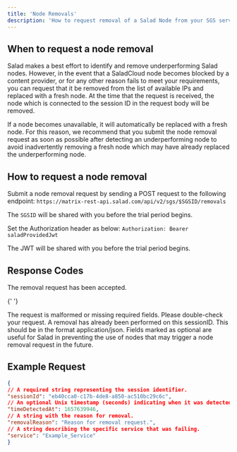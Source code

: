 ```yaml
---
title: 'Node Removals'
description: 'How to request removal of a Salad Node from your SGS server'
---
```


## When to request a node removal

Salad makes a best effort to identify and remove underperforming Salad nodes. However, in the event that a SaladCloud
node becomes blocked by a content provider, or for any other reason fails to meet your requirements, you can request
that it be removed from the list of available IPs and replaced with a fresh node. At the time that the request is
received, the node which is connected to the session ID in the request body will be removed.

If a node becomes unavailable, it will automatically be replaced with a fresh node. For this reason, we recommend that
you submit the node removal request as soon as possible after detecting an underperforming node to avoid inadvertently
removing a fresh node which may have already replaced the underperforming node.

## How to request a node removal

Submit a node removal request by sending a POST request to the following endpoint:
`https://matrix-rest-api.salad.com/api/v2/sgs/$SGSID/removals`

The `SGSID` will be shared with you before the trial period begins.

Set the Authorization header as below: `Authorization: Bearer saladProvidedJwt`

The JWT will be shared with you before the trial period begins.

## Response Codes

<AccordionGroup>
  <Accordion title="202 Accepted">
    The removal request has been accepted.
  </Accordion>

{' '}

<Accordion title="400 Bad Request">
  The request is malformed or missing required fields. Please double-check your request.
</Accordion>

  <Accordion title="409 Conflict">
    A removal has already been performed on this sessionID.
  </Accordion>
</AccordionGroup>

<Note>
  This should be in the format application/json. Fields marked as optional are useful for Salad in preventing the use of
  nodes that may trigger a node removal request in the future.
</Note>

## Example Request

```JSON node_removal.json
{
// A required string representing the session identifier.
"sessionId": "eb40cca0-c17b-4de8-a850-ac510bc29c6c",
// An optional Unix timestamp (seconds) indicating when it was detected as bad.
"timeDetectedAt": 1657639946,
// A string with the reason for removal.
"removalReason": "Reason for removal request.",
// A string describing the specific service that was failing.
"service": "Example_Service"
}
```
